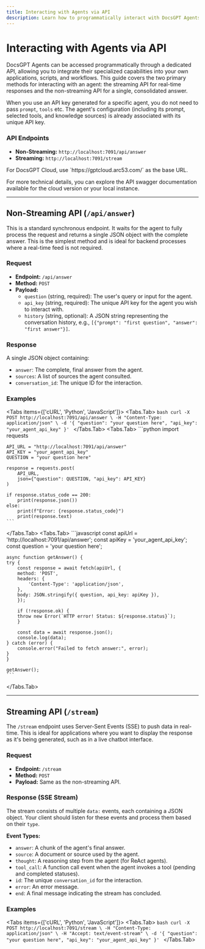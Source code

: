 ```yaml
---
title: Interacting with Agents via API
description: Learn how to programmatically interact with DocsGPT Agents using the streaming and non-streaming API endpoints.
---
```



# Interacting with Agents via API

DocsGPT Agents can be accessed programmatically through a dedicated API, allowing you to integrate their specialized capabilities into your own applications, scripts, and workflows. This guide covers the two primary methods for interacting with an agent: the streaming API for real-time responses and the non-streaming API for a single, consolidated answer.

When you use an API key generated for a specific agent, you do not need to pass `prompt`, `tools` etc. The agent's configuration (including its prompt, selected tools, and knowledge sources) is already associated with its unique API key. 

### API Endpoints

- **Non-Streaming:** `http://localhost:7091/api/answer`
- **Streaming:** `http://localhost:7091/stream`

<Callout type="info">
For DocsGPT Cloud, use `https://gptcloud.arc53.com/` as the base URL.
</Callout>

For more technical details, you can explore the API swagger documentation available for the cloud version or your local instance.

---

## Non-Streaming API (`/api/answer`)

This is a standard synchronous endpoint. It waits for the agent to fully process the request and returns a single JSON object with the complete answer. This is the simplest method and is ideal for backend processes where a real-time feed is not required.

### Request

-   **Endpoint:** `/api/answer`
-   **Method:** `POST`
-   **Payload:**
    -   `question` (string, required): The user's query or input for the agent.
    -   `api_key` (string, required): The unique API key for the agent you wish to interact with.
    -   `history` (string, optional): A JSON string representing the conversation history, e.g., `[{"prompt": "first question", "answer": "first answer"}]`.

### Response

A single JSON object containing:
-   `answer`: The complete, final answer from the agent.
-   `sources`: A list of sources the agent consulted.
-   `conversation_id`: The unique ID for the interaction.

### Examples

<Tabs items={['cURL', 'Python', 'JavaScript']}>
  <Tabs.Tab>
    ```bash
    curl -X POST http://localhost:7091/api/answer \
    -H "Content-Type: application/json" \
    -d '{
        "question": "your question here",
        "api_key": "your_agent_api_key"
    }'
    ```
  </Tabs.Tab>
  <Tabs.Tab>
    ```python
    import requests

    API_URL = "http://localhost:7091/api/answer"
    API_KEY = "your_agent_api_key"
    QUESTION = "your question here"

    response = requests.post(
        API_URL,
        json={"question": QUESTION, "api_key": API_KEY}
    )

    if response.status_code == 200:
        print(response.json())
    else:
        print(f"Error: {response.status_code}")
        print(response.text)
    ```
  </Tabs.Tab>
  <Tabs.Tab>
    ```javascript
    const apiUrl = 'http://localhost:7091/api/answer';
    const apiKey = 'your_agent_api_key';
    const question = 'your question here';

    async function getAnswer() {
    try {
        const response = await fetch(apiUrl, {
        method: 'POST',
        headers: {
            'Content-Type': 'application/json',
        },
        body: JSON.stringify({ question, api_key: apiKey }),
        });

        if (!response.ok) {
        throw new Error(`HTTP error! Status: ${response.status}`);
        }

        const data = await response.json();
        console.log(data);
    } catch (error) {
        console.error("Failed to fetch answer:", error);
    }
    }

    getAnswer();
    ```
  </Tabs.Tab>
</Tabs>

---

## Streaming API (`/stream`)

The `/stream` endpoint uses Server-Sent Events (SSE) to push data in real-time. This is ideal for applications where you want to display the response as it's being generated, such as in a live chatbot interface.

### Request

-   **Endpoint:** `/stream`
-   **Method:** `POST`
-   **Payload:** Same as the non-streaming API.

### Response (SSE Stream)

The stream consists of multiple `data:` events, each containing a JSON object. Your client should listen for these events and process them based on their `type`.

**Event Types:**
-   `answer`: A chunk of the agent's final answer.
-   `source`: A document or source used by the agent.
-   `thought`: A reasoning step from the agent (for ReAct agents).
-   `tool_call`: A function call event when the agent invokes a tool (pending and completed statuses).
-   `id`: The unique `conversation_id` for the interaction.
-   `error`: An error message.
-   `end`: A final message indicating the stream has concluded.

### Examples

<Tabs items={['cURL', 'Python', 'JavaScript']}>
  <Tabs.Tab>
    ```bash
    curl -X POST http://localhost:7091/stream \
    -H "Content-Type: application/json" \
    -H "Accept: text/event-stream" \
    -d '{
        "question": "your question here",
        "api_key": "your_agent_api_key"
    }'
    ```
  </Tabs.Tab>
  <!-- rest unchanged -->